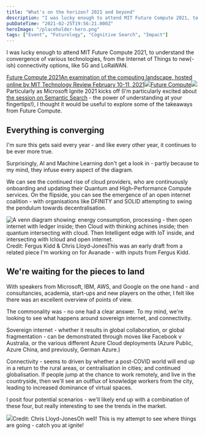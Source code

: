 ```yaml
---
title: "What's on the horizon? 2021 and beyond"
description: "I was lucky enough to attend MIT Future Compute 2021, to understand the convergence of various technologies, from the Internet of Things to new(-ish) connectivity options, like 5G and LoRaWAN.  Future Compute 2021An examination of the computing landscape, hosted online by MIT Technology Review February 10-11, 2021Future Compute [https://event"
pubDateTime: "2021-02-25T19:56:21.000Z"
heroImage: "/placeholder-hero.png"
tags: ["Event", "Futurology", "Cognitive Search", "Impact"]
---
```


I was lucky enough to attend MIT Future Compute 2021, to understand the convergence of various technologies, from the Internet of Things to new(-ish) connectivity options, like 5G and LoRaWAN.

[Future Compute 2021An examination of the computing landscape, hosted online by MIT Technology Review February 10-11, 2021![](https://assets.swoogo.com/uploads/tiny/842456-600074017c29b.png)Future Compute![](https://assets.swoogo.com/uploads/full/685594-5f7bb54135215.jpg)](https://event.technologyreview.com/future-compute-2021/home)Particularly as Microsoft Ignite 2021 kicks off (I'm particularly excited about [the session on Semantic Search](https://myignite.microsoft.com/sessions/cb258175-2e65-49fe-919c-23c88dca54c7?source=sessions) - the power of understanding at your fingertips!), I thought it would be useful to explore some of the takeaways from Future Compute.

## Everything is converging

I'm sure this gets said every year - and like every other year, it continues to be ever more true.

Surprisingly, AI and Machine Learning don't get a look in - partly because to my mind, they infuse every aspect of the diagram.

We can see the continued rise of cloud providers, who are continuously onboarding and updating their Quantum and High-Performance Compute services. On the flipside, you can see the emergence of an open internet coalition - with organisations like DFINITY and SOLID attempting to swing the pendulum towards decentralisation.

![A venn diagram showing: energy consumption, processing - then open internet with ledger inside; then Cloud with thinking achines inside; then quantum intersecting with cloud. Then Intelligent edge with IoT inside, and intersecting with Icloud and open internet.](/images/2021/02/diagram.png)Credit: Fergus Kidd & Chris Lloyd-JonesThis was an early draft from a related piece I'm working on for Avanade - with inputs from Fergus Kidd.

## We're waiting for the pieces to land

With speakers from Microsoft, IBM, AWS, and Google on the one hand - and consultancies, academia, start-ups and new players on the other, I felt like there was an excellent overview of points of view.

The commonality was - no one had a clear answer. To my mind, we're looking to see what happens around sovereign internet, and connectivity.

Sovereign internet - whether it results in global collaboration, or global fragmentation - can be demonstrated through moves like Facebook v Australia, or the various different Azure Cloud deployments (Azure Public, Azure China, and previously, German Azure.)

Connectivity - seems to driven by whether a post-COVID world will end up in a return to the rural areas, or centralisation in cities; and continued globalisation. If people jump at the chance to work remotely, and live in the countryside, then we'll see an outflux of knowledge workers from the city, leading to increased dominance of virtual spaces.

I posit four potential scenarios - we'll likely end up with a combination of these four, but really interesting to see the trends in the market.

![](/images/2021/02/image-25.png)Credit: Chris Lloyd-JonesOh well! This is my attempt to see where things are going - catch you at ignite!
